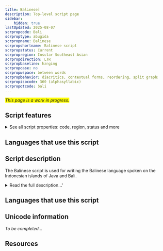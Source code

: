 ```yaml
---
title: Balinese]
description: Top-level script page
sidebar:
    hidden: true
lastUpdated: 2025-08-07
scrpropcode: Bali
scrproptype: abugida
scrpropname: Balinese
scrpropshortname: Balinese script
scrpropstatus: Current
scrpropregion: Insular Southeast Asian
scrpropdirection: LTR
scrpropbaseline: hanging
scrpropcase: no
scrpropwspace: between words
scrpropbehavior: diacritics, contextual forms, reordering, split graphs
scrpropisocode: 360 (alphasyllabic)
scrpropotcode: bali
---
```


<span style='background-color:yellow'>_This page is a work in progress._</span>


## Script features

<details>
<summary> See all script properties: code, region, status and more</summary>
<ScriptInfo />
</details>

## Languages that use this script

<WsList script='Bali' wsMax='5' />

## Script description

The Balinese script is used for writing the Balinese language spoken on the Indonesian islands of Java and Bali.

<details><summary>Read the full description...'</summary>_Not yet available._</details>

## Languages that use this script

<WsList script='Bali' wsMax='5' />

## Unicode information

_To be completed..._

## Resources

<ScriptResources detailSummary='seemore' />

